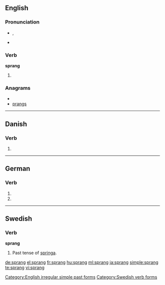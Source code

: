 ==English==

===Pronunciation===
* {{IPA|/'spɻæɳ/}}, {{SAMPA|/'spr{N/}}
*: {{rhymes|æŋ}}
* {{audio|en-us-sprang.ogg|Audio (US)}}

===Verb===
'''sprang'''

# {{simple past of|[[spring]]}}

===Anagrams===
* {{alphagram|agnprs}}
* [[prangs#English|prangs]]

[[Category:English irregular simple past forms]]

----

==Danish==

===Verb===
{{infl|da|verb form}}

# {{form of|past|springe|lang=Danish}}

----

==German==

===Verb===
{{infl|de}}

# {{de-verb form of|springen|1|s|v}}
# {{de-verb form of|springen|3|s|v}}

----

==Swedish==

===Verb===
'''sprang'''

# Past tense of [[springa#Swedish|springa]].

[[Category:Swedish verb forms]]

[[de:sprang]]
[[el:sprang]]
[[fr:sprang]]
[[hu:sprang]]
[[ml:sprang]]
[[ja:sprang]]
[[simple:sprang]]
[[te:sprang]]
[[vi:sprang]]